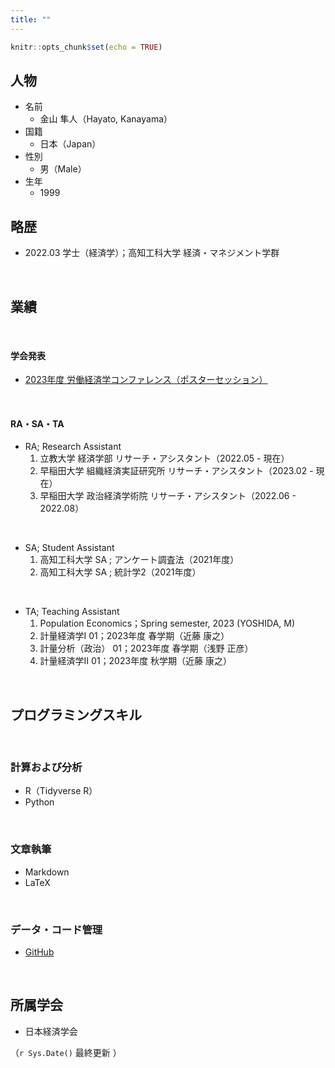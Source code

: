 ```yaml
---
title: ""
---
```


```r
knitr::opts_chunk$set(echo = TRUE)
```


<!-- Google tag (gtag.js) -->
<script async src="https://www.googletagmanager.com/gtag/js?id=G-FXEQV713CW"></script>
<script>
  window.dataLayer = window.dataLayer || [];
  function gtag(){dataLayer.push(arguments);}
  gtag('js', new Date());

  gtag('config', 'G-FXEQV713CW');
</script>

## 人物

- 名前
  - 金山 隼人（Hayato, Kanayama）

- 国籍
  - 日本（Japan）

- 性別
  - 男（Male）
  
- 生年
  - 1999


## 略歴

- 2022.03 学士（経済学）；高知工科大学 経済・マネジメント学群

\

## 業績

\ 

#### 学会発表

- [2023年度 労働経済学コンファレンス（ポスターセッション）](https://sites.google.com/site/kansailabor/conference/26th?authuser=0)

\ 

#### RA・SA・TA

- RA; Research Assistant
	1. 立教大学 経済学部 リサーチ・アシスタント（2022.05 - 現在）
	1. 早稲田大学 組織経済実証研究所 リサーチ・アシスタント（2023.02 - 現在）
	1. 早稲田大学 政治経済学術院 リサーチ・アシスタント（2022.06 - 2022.08） 

\ 

- SA; Student Assistant
	1. 高知工科大学 SA ; アンケート調査法（2021年度）
	1. 高知工科大学 SA ; 統計学2（2021年度）
	
\	
	
- TA; Teaching Assistant
	1. Population Economics；Spring semester, 2023 (YOSHIDA, M)
	1. 計量経済学Ⅰ 01；2023年度 春学期（近藤 康之）
	1. 計量分析（政治） 01；2023年度 春学期（浅野 正彦）
	1. 計量経済学Ⅱ 01；2023年度 秋学期（近藤 康之）

\ 

## プログラミングスキル

\ 

### 計算および分析


- R（Tidyverse R）
- Python

\ 

### 文章執筆


- Markdown
- LaTeX

\ 

### データ・コード管理

- [GitHub](https://github.com/kanayama8810)

\ 

## 所属学会

- 日本経済学会

（`r Sys.Date()` 最終更新 ）
